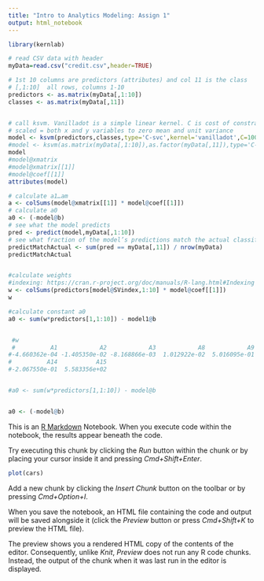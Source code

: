 ```yaml
---
title: "Intro to Analytics Modeling: Assign 1"
output: html_notebook
---
```


```r
library(kernlab)

# read CSV data with header
myData=read.csv("credit.csv",header=TRUE)

# 1st 10 columns are predictors (attributes) and col 11 is the class
# [,1:10]  all rows, columns 1-10
predictors <- as.matrix(myData[,1:10])
classes <- as.matrix(myData[,11])


# call ksvm. Vanilladot is a simple linear kernel. C is cost of constraints violation
# scaled = both x and y variables to zero mean and unit variance
model <- ksvm(predictors,classes,type='C-svc',kernel='vanilladot',C=100,scaled=TRUE)
#model <- ksvm(as.matrix(myData[,1:10]),as.factor(myData[,11]),type='C-svc',kernel='vanilladot',C=100,scaled=TRUE)
model
#model@xmatrix
#model@xmatrix[[1]]
#model@coef[[1]]
attributes(model)

# calculate a1…am
a <- colSums(model@xmatrix[[1]] * model@coef[[1]])
# calculate a0
a0 <- (-model@b)
# see what the model predicts
pred <- predict(model,myData[,1:10])
# see what fraction of the model’s predictions match the actual classification
predictMatchActual <- sum(pred == myData[,11]) / nrow(myData)
predictMatchActual


#calculate weights
#indexing: https://cran.r-project.org/doc/manuals/R-lang.html#Indexing
w <- colSums(predictors[model@SVindex,1:10] * model@coef[[1]])
w

#calculate constant a0
a0 <- sum(w*predictors[1,1:10]) - model1@b


 #w
 #          A1            A2            A3            A8            A9           A10           A11           A12 
#-4.660362e-04 -1.405350e-02 -8.168866e-03  1.012922e-02  5.016095e-01 -1.403434e-03  1.291217e-03 -2.668989e-04 
#          A14           A15 
#-2.067550e-01  5.583356e+02 


#a0 <- sum(w*predictors[1,1:10]) - model@b


a0 <- (-model@b)


```





This is an [R Markdown](http://rmarkdown.rstudio.com) Notebook. When you execute code within the notebook, the results appear beneath the code. 

Try executing this chunk by clicking the *Run* button within the chunk or by placing your cursor inside it and pressing *Cmd+Shift+Enter*. 

```r
plot(cars)
```

Add a new chunk by clicking the *Insert Chunk* button on the toolbar or by pressing *Cmd+Option+I*.

When you save the notebook, an HTML file containing the code and output will be saved alongside it (click the *Preview* button or press *Cmd+Shift+K* to preview the HTML file). 

The preview shows you a rendered HTML copy of the contents of the editor. Consequently, unlike *Knit*, *Preview* does not run any R code chunks. Instead, the output of the chunk when it was last run in the editor is displayed.

